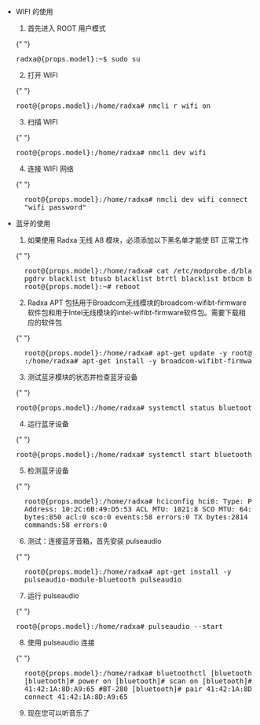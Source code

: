 - WIFI 的使用

  1. 首先进入 ROOT 用户模式

  {" "}

  <pre>radxa@{props.model}:~$ sudo su</pre>

  2. 打开 WIFI

  {" "}

  <pre>root@{props.model}:/home/radxa# nmcli r wifi on</pre>

  3. 扫描 WIFI

  {" "}

  <pre>root@{props.model}:/home/radxa# nmcli dev wifi</pre>

  4. 连接 WIFI 网络

  {" "}

  <pre>
    root@{props.model}:/home/radxa# nmcli dev wifi connect "wifi_name" password
    "wifi_password"
  </pre>

- 蓝牙的使用

  1. 如果使用 Radxa 无线 A8 模块，必须添加以下黑名单才能使 BT 正常工作

  {" "}

  <pre>
    root@{props.model}:/home/radxa# cat /etc/modprobe.d/blacklist.conf blacklist
    pgdrv blacklist btusb blacklist btrtl blacklist btbcm blacklist btintel
    root@{props.model}:~# reboot
  </pre>

  2. Radxa APT 包括用于Broadcom无线模块的broadcom-wifibt-firmware软件包和用于Intel无线模块的intel-wifibt-firmware软件包。需要下载相应的软件包

  {" "}

  <pre>
    root@{props.model}:/home/radxa# apt-get update -y root@{props.model}
    :/home/radxa# apt-get install -y broadcom-wifibt-firmware intel-wifibt-firmware
  </pre>

  3. 测试蓝牙模块的状态并检查蓝牙设备

  {" "}

  <pre>root@{props.model}:/home/radxa# systemctl status bluetooth</pre>

  4. 运行蓝牙设备

  {" "}

  <pre>root@{props.model}:/home/radxa# systemctl start bluetooth</pre>

  5. 检测蓝牙设备

  {" "}

  <pre>
    root@{props.model}:/home/radxa# hciconfig hci0: Type: Primary Bus: UART BD
    Address: 10:2C:6B:49:D5:53 ACL MTU: 1021:8 SCO MTU: 64:1 UP RUNNING RX
    bytes:850 acl:0 sco:0 events:58 errors:0 TX bytes:2814 acl:0 sco:0
    commands:58 errors:0
  </pre>

  6. 测试：连接蓝牙音箱，首先安装 pulseaudio

  {" "}

  <pre>
    root@{props.model}:/home/radxa# apt-get install -y
    pulseaudio-module-bluetooth pulseaudio
  </pre>

  7. 运行 pulseaudio

  {" "}

  <pre>root@{props.model}:/home/radxa# pulseaudio --start</pre>

  8. 使用 pulseaudio 连接

  {" "}

  <pre>
    root@{props.model}:/home/radxa# bluetoothctl [bluetooth]# default-agent
    [bluetooth]# power on [bluetooth]# scan on [bluetooth]# trust
    41:42:1A:8D:A9:65 #BT-280 [bluetooth]# pair 41:42:1A:8D:A9:65 [bluetooth]#
    connect 41:42:1A:8D:A9:65
  </pre>

  9. 现在您可以听音乐了
